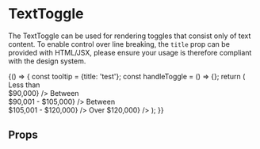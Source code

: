 
<Meta title="Components|Toggles/Text" component={TextToggle} />

# TextToggle

The TextToggle can be used for rendering toggles that consist only of text content. To enable control over line breaking,
the `title` prop can be provided with HTML/JSX, please ensure your usage is therefore compliant with the design system.

<Preview>
  <Story name="text toggles">
    {() => {
      const tooltip = {title: 'test'};
      const handleToggle = () => {};
      return (
        <Container>
          <ToggleGroup label="Square toggles" name="toggleGroupA" tooltip={tooltip} handleToggle={handleToggle} contentWidth="16rem" contentHeight="4rem">
            <TextToggle value="1" id="one" title={<span>Less than <br />$90,000</span>} />
            <TextToggle value="2" id="two" title={<span>Between <br /> $90,001 - $105,000</span>} />
            <TextToggle value="3" id="three" title={<span>Between <br /> $105,001 - $120,000</span>} />
            <TextToggle value="4" id="four" title={<span>Over $120,000</span>} />
          </ToggleGroup>
        </Container>
      );
    }}
  </Story>
</Preview>

## Props
<Props of={TextToggle} />
